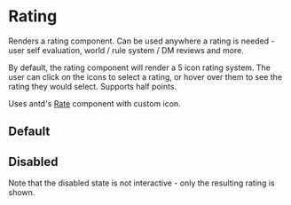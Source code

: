 
<Meta of={stories}/>

# Rating
Renders a rating component. Can be used anywhere a rating is needed - user self evaluation, world / rule system / DM reviews and more.

By default, the rating component will render a 5 icon rating system. The user can click on the icons to select a rating, or hover over them to see the rating they would select. Supports half points.

Uses antd's [Rate](https://ant.design/components/rate/) component with custom icon.

## Default
<Canvas>
  <Story of={stories.storyDefault}/>
</Canvas>

## Disabled
Note that the disabled state is not interactive - only the resulting rating is shown.
<Canvas>
  <Story of={stories.storyDisabled}/>
</Canvas>